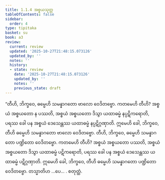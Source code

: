 ```yaml
---
title: 1.1.4 အစ္စယသုတ္တ
tableOfContents: false
sidebar:
  order: 4
type: tipitaka
basket: su
book: a3
review:
  current: review
  updated: '2025-10-27T21:48:15.073126'
  updated_by: ''
  notes: ''
  history:
  - state: review
    date: '2025-10-27T21:48:15.073126'
    updated_by: ''
    notes: ''
    previous_state: draft
---
```



<ReviewStatus review={frontmatter.review} showDetails={true} />

<HypothesisAnnotation frontmatter={frontmatter} />

<DynamicBreadcrumb />

<Division number="4" book="a3" e="ch" v="15" p="101">

<Paragraph number="14" book="a3">
“တီဟိ, ဘိက္ခဝေ, ဓမ္မေဟိ သမန္နာဂတော ဗာလော ဝေဒိတဗ္ဗော. ကတမေဟိ တီဟိ? အစ္စယံ အစ္စယတော န ပဿတိ, အစ္စယံ အစ္စယတော ဒိသွာ ယထာဓမ္မံ နပ္ပဋိကရောတိ, ပရဿ ခေါ ပန အစ္စယံ ဒေသေန္တဿ ယထာဓမ္မံ နပ္ပဋိဂ္ဂဏှာတိ. ဣမေဟိ ခေါ, ဘိက္ခဝေ, တီဟိ ဓမ္မေဟိ သမန္နာဂတော ဗာလော ဝေဒိတဗ္ဗော.
</Paragraph>

<Paragraph number="15" book="a3">
တီဟိ, ဘိက္ခဝေ, ဓမ္မေဟိ သမန္နာဂတော ပဏ္ဍိတော ဝေဒိတဗ္ဗော. ကတမေဟိ တီဟိ? အစ္စယံ အစ္စယတော ပဿတိ, အစ္စယံ အစ္စယတော ဒိသွာ ယထာဓမ္မံ ပဋိကရောတိ, ပရဿ ခေါ ပန အစ္စယံ ဒေသေန္တဿ ယထာဓမ္မံ ပဋိဂ္ဂဏှာတိ. ဣမေဟိ ခေါ, ဘိက္ခဝေ, တီဟိ ဓမ္မေဟိ သမန္နာဂတော ပဏ္ဍိတော ဝေဒိတဗ္ဗော. တသ္မာတိဟ …ပေ… .

</Paragraph>
</Division>

<Paragraph number="16" type="center" book="a3">
စတုတ္ထံ.
</Paragraph>